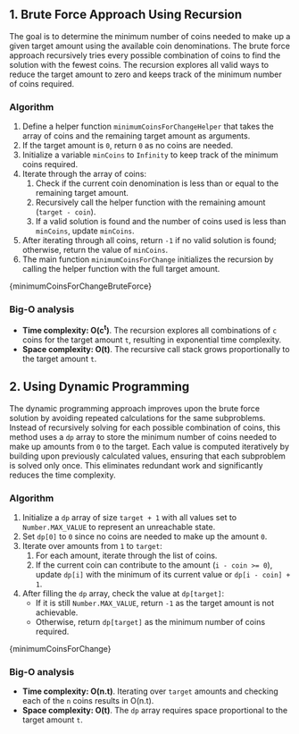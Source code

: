 

## 1. Brute Force Approach Using Recursion

The goal is to determine the minimum number of coins needed to make up a given target amount using the available coin denominations. The brute force approach recursively tries every possible combination of coins to find the solution with the fewest coins. The recursion explores all valid ways to reduce the target amount to zero and keeps track of the minimum number of coins required.

### Algorithm

1. Define a helper function `minimumCoinsForChangeHelper` that takes the array of coins and the remaining target amount as arguments.
2. If the target amount is `0`, return `0` as no coins are needed.
3. Initialize a variable `minCoins` to `Infinity` to keep track of the minimum coins required.
4. Iterate through the array of coins:
   1. Check if the current coin denomination is less than or equal to the remaining target amount.
   2. Recursively call the helper function with the remaining amount (`target - coin`).
   3. If a valid solution is found and the number of coins used is less than `minCoins`, update `minCoins`.
5. After iterating through all coins, return `-1` if no valid solution is found; otherwise, return the value of `minCoins`.
6. The main function `minimumCoinsForChange` initializes the recursion by calling the helper function with the full target amount.

<MDXCodeBlock>{minimumCoinsForChangeBruteForce}</MDXCodeBlock>

### Big-O analysis

- **Time complexity: O(c<sup>t</sup>)**. The recursion explores all combinations of `c` coins for the target amount `t`, resulting in exponential time complexity.
- **Space complexity: O(t)**. The recursive call stack grows proportionally to the target amount `t`.

## 2. Using Dynamic Programming

The dynamic programming approach improves upon the brute force solution by avoiding repeated calculations for the same subproblems. Instead of recursively solving for each possible combination of coins, this method uses a `dp` array to store the minimum number of coins needed to make up amounts from `0` to the target. Each value is computed iteratively by building upon previously calculated values, ensuring that each subproblem is solved only once. This eliminates redundant work and significantly reduces the time complexity.

### Algorithm

1. Initialize a `dp` array of size `target + 1` with all values set to `Number.MAX_VALUE` to represent an unreachable state.
2. Set `dp[0]` to `0` since no coins are needed to make up the amount `0`.
3. Iterate over amounts from `1` to `target`:
   1. For each amount, iterate through the list of coins.
   2. If the current coin can contribute to the amount (`i - coin >= 0`), update `dp[i]` with the minimum of its current value or `dp[i - coin] + 1`.
4. After filling the `dp` array, check the value at `dp[target]`:
   - If it is still `Number.MAX_VALUE`, return `-1` as the target amount is not achievable.
   - Otherwise, return `dp[target]` as the minimum number of coins required.

<MDXCodeBlock>{minimumCoinsForChange}</MDXCodeBlock>

### Big-O analysis

- **Time complexity: O(n.t)**. Iterating over `target` amounts and checking each of the `n` coins results in O(n.t).
- **Space complexity: O(t)**. The `dp` array requires space proportional to the target amount `t`.
